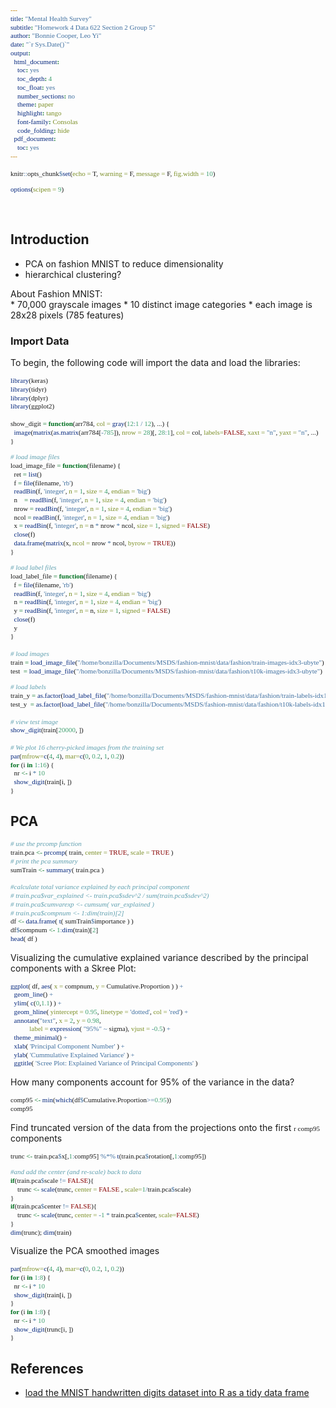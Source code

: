 ```yaml
---
title: "Mental Health Survey"
subtitle: "Homework 4 Data 622 Section 2 Group 5"
author: "Bonnie Cooper, Leo Yi"
date: "`r Sys.Date()`"
output:
  html_document:
    toc: yes
    toc_depth: 4
    toc_float: yes
    number_sections: no
    theme: paper
    highlight: tango
    font-family: Consolas
    code_folding: hide
  pdf_document:
    toc: yes
---
```


```{=html}
<style type="text/css">

code {
  font-family: "Consolas";
  font-size: 11px;
}

pre {
  font-family: "Consolas";
  font-size: 11px;
}

mark {
  background-color: whitesmoke;
  color: black;
}

</style>
```

```r
knitr::opts_chunk$set(echo = T, warning = F, message = F, fig.width = 10)

options(scipen = 9)
```
<br>

## Introduction

* PCA on fashion MNIST to reduce dimensionality
* hierarchical clustering?

About Fashion MNIST:  
* 70,000 grayscale images
* 10 distinct image categories
* each image is 28x28 pixels (785 features)

### Import Data

To begin, the following code will import the data and load the libraries:

```r
library(keras)
library(tidyr)
library(dplyr)
library(ggplot2)
```


```r
show_digit = function(arr784, col = gray(12:1 / 12), ...) {
  image(matrix(as.matrix(arr784[-785]), nrow = 28)[, 28:1], col = col, labels=FALSE, xaxt = "n", yaxt = "n", ...)
}

# load image files
load_image_file = function(filename) {
  ret = list()
  f = file(filename, 'rb')
  readBin(f, 'integer', n = 1, size = 4, endian = 'big')
  n    = readBin(f, 'integer', n = 1, size = 4, endian = 'big')
  nrow = readBin(f, 'integer', n = 1, size = 4, endian = 'big')
  ncol = readBin(f, 'integer', n = 1, size = 4, endian = 'big')
  x = readBin(f, 'integer', n = n * nrow * ncol, size = 1, signed = FALSE)
  close(f)
  data.frame(matrix(x, ncol = nrow * ncol, byrow = TRUE))
}

# load label files
load_label_file = function(filename) {
  f = file(filename, 'rb')
  readBin(f, 'integer', n = 1, size = 4, endian = 'big')
  n = readBin(f, 'integer', n = 1, size = 4, endian = 'big')
  y = readBin(f, 'integer', n = n, size = 1, signed = FALSE)
  close(f)
  y
}
```


```r
# load images
train = load_image_file("/home/bonzilla/Documents/MSDS/fashion-mnist/data/fashion/train-images-idx3-ubyte")
test  = load_image_file("/home/bonzilla/Documents/MSDS/fashion-mnist/data/fashion/t10k-images-idx3-ubyte")

# load labels
train_y = as.factor(load_label_file("/home/bonzilla/Documents/MSDS/fashion-mnist/data/fashion/train-labels-idx1-ubyte"))
test_y  = as.factor(load_label_file("/home/bonzilla/Documents/MSDS/fashion-mnist/data/fashion/t10k-labels-idx1-ubyte"))
```


```r
# view test image
show_digit(train[20000, ])
```

```r
# We plot 16 cherry-picked images from the training set
par(mfrow=c(4, 4), mar=c(0, 0.2, 1, 0.2))
for (i in 1:16) {
  nr <- i * 10
  show_digit(train[i, ])
}
```


## PCA

```r
# use the prcomp function
train.pca <- prcomp( train, center = TRUE, scale = TRUE )
# print the pca summary
sumTrain <- summary( train.pca )
```

```r
#calculate total variance explained by each principal component
# train.pca$var_explained <- train.pca$sdev^2 / sum(train.pca$sdev^2)
# train.pca$cumvarexp <- cumsum( var_explained )
# train.pca$compnum <- 1:dim(train)[2]
df <- data.frame( t( sumTrain$importance ) )
df$compnum <- 1:dim(train)[2]
head( df )
```


Visualizing the cumulative explained variance described by the principal components with a Skree Plot:
```r
ggplot( df, aes( x = compnum, y = Cumulative.Proportion ) ) +
  geom_line() +
  ylim( c(0,1.1) ) +
  geom_hline( yintercept = 0.95, linetype = 'dotted', col = 'red') +
  annotate("text", x = 2, y = 0.98, 
           label = expression( "95%" ~ sigma), vjust = -0.5) +
  theme_minimal() +
  xlab( 'Principal Component Number' ) +
  ylab( 'Cummulative Explained Variance' ) +
  ggtitle( 'Scree Plot: Explained Variance of Principal Components' )
```

How many components account for 95% of the variance in the data?
```r
comp95 <- min(which(df$Cumulative.Proportion>=0.95))
comp95
```

Find truncated version of the data from the projections onto the first `r comp95` components
```r
trunc <- train.pca$x[,1:comp95] %*% t(train.pca$rotation[,1:comp95])

#and add the center (and re-scale) back to data
if(train.pca$scale != FALSE){
	trunc <- scale(trunc, center = FALSE , scale=1/train.pca$scale)
}
if(train.pca$center != FALSE){
    trunc <- scale(trunc, center = -1 * train.pca$center, scale=FALSE)
}
dim(trunc); dim(train)
```

Visualize the PCA smoothed images
```r
par(mfrow=c(4, 4), mar=c(0, 0.2, 1, 0.2))
for (i in 1:8) {
  nr <- i * 10
  show_digit(train[i, ])
}
for (i in 1:8) {
  nr <- i * 10
  show_digit(trunc[i, ])
}
```




## References

* [load the MNIST handwritten digits dataset into R as a tidy data frame](https://gist.github.com/daviddalpiaz/ae62ae5ccd0bada4b9acd6dbc9008706)